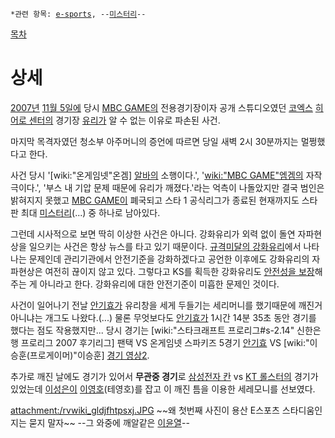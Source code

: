  *관련 항목: [[e-sports]], --[[미스터리]]--

[[목차]]
= 상세 =
[[2007년]] [[11월 5일]]에 당시 [[MBC GAME]]의 전용경기장이자 공개 스튜디오였던 [[코엑스]] [[히어로 센터]]의 경기장 [[유리]]가 알 수 없는 이유로 파손된 사건.

마지막 목격자였던 청소부 아주머니의 증언에 따르면 당일 새벽 2시 30분까지는 멀쩡했다고 한다.

사건 당시 '[wiki:"온게임넷"온겜] [[알바]]의 소행이다.', '[[wiki:"MBC GAME"엠겜]]의 자작극이다.', '부스 내 기압 문제 때문에 유리가 깨졌다.'라는 억측이 나돌았지만 결국 범인은 밝혀지지 못했고 [[MBC GAME]]이 폐국되고 스타 1 공식리그가 종료된 현재까지도 스타판 최대 [[미스터리]](...) 중 하나로 남아있다.

그런데 시사적으로 보면 딱히 이상한 사건은 아니다. 강화유리가 외력 없이 돌연 자파현상을 일으키는 사건은 항상 뉴스를 타고 있기 때문이다. [http://news.donga.com/3/all/20101006/31662288/1 규격미달의 강화유리]에서 나타나는 문제인데 관리기관에서 안전기준을 강화하겠다고 공언한 이후에도 강화유리의 자파현상은 여전히 끊이지 않고 있다. 그렇다고 KS를 획득한 강화유리도 [http://www.hani.co.kr/arti/society/society_general/476029.html 안전성을 보장]해주는 게 아니라고 한다. 강화유리에 대한 안전기준이 미흡한 문제인 것이다.  

사건이 일어나기 전날 [[안기효]]가 유리창을 세게 두들기는 세리머니를 했기때문에 깨진거 아니냐는 개그도 나왔다.(...) 물론 무엇보다도 [[안기효]]가 1시간 14분 35초 동안 경기를 했다는 점도 작용했지만... 당시 경기는 [wiki:"스타크래프트 프로리그#s-2.14" 신한은행 프로리그 2007 후기리그] 팬택 VS 온게임넷 스파키즈 5경기 [[안기효]] VS [wiki:"이승훈(프로게이머)"이승훈] [http://www.youtube.com/watch?feature=player_embedded&v=ib-TGxS-N8w 경기 영상][http://www.youtube.com/watch?v=c_m5Q8KoeLM&feature=player_embedded 2]. 

추가로 깨진 날에도 경기가 있어서 '''무관중 경기'''로 [[삼성전자 칸]] vs [[KT 롤스터]]의 경기가 있었는데 [[이성은]]이 [[이영호]](테영호)를 잡고 이 깨진 틈을 이용한 세레모니를 선보였다. 

attachment:/rvwiki_gldjfhtpsxj.JPG
~~왜 첫번째 사진이 용산 E스포츠 스타디움인지는 묻지 말자~~ --그 와중에 깨알같은 [[이윤열]]--
